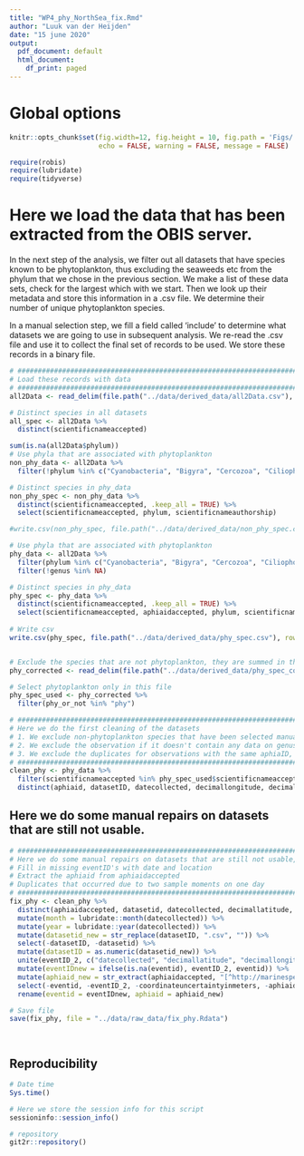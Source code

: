 ```yaml
---
title: "WP4_phy_NorthSea_fix.Rmd"
author: "Luuk van der Heijden"
date: "15 june 2020"
output:
  pdf_document: default
  html_document:
    df_print: paged
---
```


# Global options

```r

knitr::opts_chunk$set(fig.width=12, fig.height = 10, fig.path = 'Figs/',
                      echo = FALSE, warning = FALSE, message = FALSE)

require(robis)
require(lubridate)
require(tidyverse)

```

# Here we load the data that has been extracted from the OBIS server. 

In the next step of the analysis, we filter out all datasets that have species known to be phytoplankton, thus excluding the seaweeds etc from the phylum that we chose in the previous section. We make a list of these data sets, check for the largest which with we start. Then we look up their metadata and store this information in a .csv file. We determine their number of unique phytoplankton species.

In a manual selection step, we fill a field called 'include' to determine what datasets we are going to use in subsequent analysis. We re-read the .csv file and use it to collect the final set of records to be used. We store these records in a binary file.


```r

# #############################################################################
# Load these records with data
# #############################################################################
all2Data <- read_delim(file.path("../data/derived_data/all2Data.csv"), delim = ";")

# Distinct species in all datasets
all_spec <- all2Data %>%
  distinct(scientificnameaccepted)

sum(is.na(all2Data$phylum))
# Use phyla that are associated with phytoplankton
non_phy_data <- all2Data %>%
  filter(!phylum %in% c("Cyanobacteria", "Bigyra", "Cercozoa", "Ciliophora", "Cryptophyta", "Foraminifera", "Haptophyta", "Heliozoa", "Myzozoa", "Ochrophyta", "Oomycota", "Radiozoa", "Chlorophyta", "Choanozoa", "Euglenozoa", NA))

# Distinct species in phy_data
non_phy_spec <- non_phy_data %>%
  distinct(scientificnameaccepted, .keep_all = TRUE) %>%
  select(scientificnameaccepted, phylum, scientificnameauthorship)

#write.csv(non_phy_spec, file.path("../data/derived_data/non_phy_spec.csv"), row.names = FALSE)

# Use phyla that are associated with phytoplankton
phy_data <- all2Data %>%
  filter(phylum %in% c("Cyanobacteria", "Bigyra", "Cercozoa", "Ciliophora", "Cryptophyta", "Foraminifera", "Haptophyta", "Heliozoa", "Myzozoa", "Ochrophyta", "Oomycota", "Radiozoa", "Chlorophyta", "Choanozoa", "Euglenozoa", NA)) %>%
  filter(!genus %in% NA)

# Distinct species in phy_data
phy_spec <- phy_data %>%
  distinct(scientificnameaccepted, .keep_all = TRUE) %>%
  select(scientificnameaccepted, aphiaidaccepted, phylum, scientificnameauthorship) 
  
# Write csv
write.csv(phy_spec, file.path("../data/derived_data/phy_spec.csv"), row.names = FALSE)


# Exclude the species that are not phytoplankton, they are summed in this list. This is specific
phy_corrected <- read_delim(file.path("../data/derived_data/phy_spec_corrected.csv"), delim = ";")

# Select phytoplankton only in this file
phy_spec_used <- phy_corrected %>%
  filter(phy_or_not %in% "phy")

# #############################################################################
# Here we do the first cleaning of the datasets
# 1. We exclude non-phytoplankton species that have been selected manually for your dataset (see file uploaded above)
# 2. We exclude the observation if it doesn't contain any data on genus or species level
# 3. We exclude the duplicates for observations with the same aphiaID, dataset, date and location
# #############################################################################
clean_phy <- phy_data %>% 
  filter(scientificnameaccepted %in% phy_spec_used$scientificnameaccepted) %>%    # Exclude non-phytoplankton
  distinct(aphiaid, datasetID, datecollected, decimallongitude, decimallatitude, .keep_all = TRUE)# Filter out the duplicates


```

## Here we do some manual repairs on datasets that are still not usable. 

```r

# #############################################################################
# Here we do some manual repairs on datasets that are still not usable, we fix:
# Fill in missing eventID's with date and location 
# Extract the aphiaid from aphiaidaccepted
# Duplicates that occurred due to two sample moments on one day
# #############################################################################
fix_phy <- clean_phy %>%
  distinct(aphiaidaccepted, datasetid, datecollected, decimallatitude, decimallongitude, .keep_all = TRUE) %>%       # Select distinct objects
  mutate(month = lubridate::month(datecollected)) %>%                                                                # Create column with months
  mutate(year = lubridate::year(datecollected)) %>%                                                                  # Create column with years
  mutate(datasetid_new = str_replace(datasetID, ".csv", "")) %>%                                                     # Datasetid has ".csv" at end
  select(-datasetID, -datasetid) %>%                                   
  mutate(datasetID = as.numeric(datasetid_new)) %>%                                                                  # We remove this here
  unite(eventID_2, c("datecollected", "decimallatitude", "decimallongitude"), sep = "-", remove = FALSE) %>%         # Make eventID were not present
  mutate(eventIDnew = ifelse(is.na(eventid), eventID_2, eventid)) %>%
  mutate(aphiaid_new = str_extract(aphiaidaccepted, "[^http://marinespecies.org/aphia.php?p=taxdetails&id=]+$")) %>% # Remove website from aphiaid
  select(-eventid, -eventID_2, -coordinateuncertaintyinmeters, -aphiaidaccepted, -aphiaid, -datasetid_new) %>%       # Remove columns not necessary
  rename(eventid = eventIDnew, aphiaid = aphiaid_new)                                                                # Rename these columns created

# Save file
save(fix_phy, file = "../data/raw_data/fix_phy.Rdata")

  
```

## Reproducibility

```r
# Date time
Sys.time()

# Here we store the session info for this script
sessioninfo::session_info()

# repository
git2r::repository()

```

